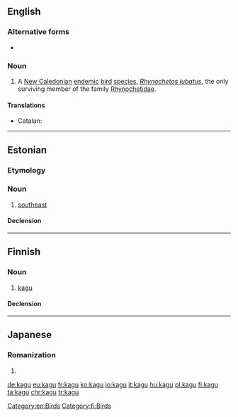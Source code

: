 {{also|kägu}}
==English==
{{rfi|en}}
{{wikipedia}}
{{wikispecies|Rhynochetos jubatus}}

===Alternative forms===
* {{l|en|cagou}}

===Noun===
{{en-noun}}

# A [[New Caledonia]]n [[endemic]] [[bird]] [[species]], ''[[Rhynochetos jubatus]]'', the only surviving member of the family [[Rhynochetidae]].

====Translations====
{{trans-top|''Rhynochetos jubatus''}}
* Catalan: {{t|ca|kagú|m}}
{{trans-mid}}
{{trans-bottom}}

[[Category:en:Birds]]

----

==Estonian==

===Etymology===
{{rfe|lang=et}}

===Noun===
{{et-noun}}

# [[southeast]]

====Declension====
{{rfinfl|et|noun}}

{{catlangcode|et|Compass points}}

----

==Finnish==

===Noun===
{{fi-noun}}

# [[kagu]] {{gloss|''Rhynochetos jubatus''}}

====Declension====
{{fi-decl-valo|kag|||u|a}}

[[Category:fi:Birds]]

----

==Japanese==

===Romanization===
{{ja-romaji}}

# {{ja-romanization of|かぐ}}

[[de:kagu]]
[[eu:kagu]]
[[fr:kagu]]
[[ko:kagu]]
[[io:kagu]]
[[it:kagu]]
[[hu:kagu]]
[[pl:kagu]]
[[fi:kagu]]
[[ta:kagu]]
[[chr:kagu]]
[[tr:kagu]]